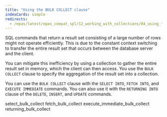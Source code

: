 ```yaml
---
title: "Using the BULK COLLECT clause"
indexCards: simple
redirects:
  - /epas/latest/epas_compat_spl/12_working_with_collections/04_using_the_bulk_collect_clause/ #generated for docs/epas/reorg-role-use-case-mode
---
```


<div id="using_the_bulk_collect_clause" class="registered_link"></div>

SQL commands that return a result set consisting of a large number of rows might not operate efficiently. This is due to the constant context switching to transfer the entire result set that occurs between the database server and the client. 

You can mitigate this inefficiency by using a collection to gather the entire result set in memory, which the client can then access. You use the `BULK COLLECT` clause to specify the aggregation of the result set into a collection.

You can use the `BULK COLLECT` clause with the `SELECT INTO`, `FETCH INTO`, and `EXECUTE IMMEDIATE` commands. You can also use it with the `RETURNING INTO` clause of the `DELETE`, `INSERT`, and `UPDATE` commands. 

<div class="toctree" maxdepth="3">

select_bulk_collect fetch_bulk_collect execute_immediate_bulk_collect returning_bulk_collect

</div>
